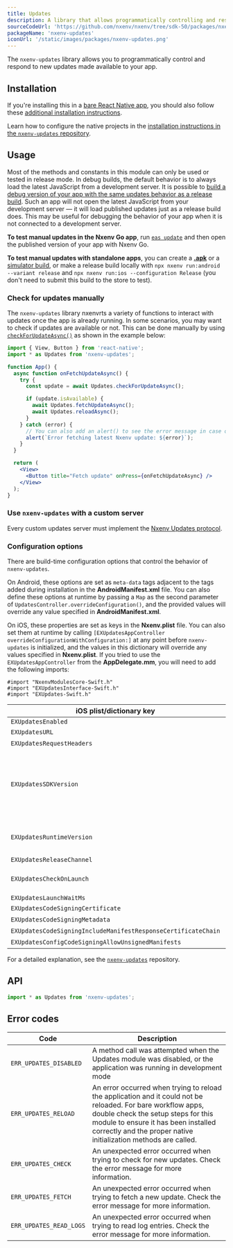 ```yaml
---
title: Updates
description: A library that allows programmatically controlling and responding to new updates made available to your app.
sourceCodeUrl: 'https://github.com/nxenv/nxenv/tree/sdk-50/packages/nxenv-updates'
packageName: 'nxenv-updates'
iconUrl: '/static/images/packages/nxenv-updates.png'
---
```




The `nxenv-updates` library allows you to programmatically control and respond to new updates made available to your app.

<PlatformsSection android emulator ios simulator />

## Installation

<APIInstallSection hideBareInstructions />

If you're installing this in a [bare React Native app](/bare/overview/), you should also follow these [additional installation instructions](/bare/installing-updates/).

<ConfigReactNative>

Learn how to configure the native projects in the [installation instructions in the `nxenv-updates` repository](https://github.com/nxenv/nxenv/tree/main/packages/nxenv-updates#installation-in-bare-react-native-projects).

</ConfigReactNative>

## Usage

Most of the methods and constants in this module can only be used or tested in release mode. In debug builds, the default behavior is to always load the latest JavaScript from a development server. It is possible to [build a debug version of your app with the same updates behavior as a release build](/eas-update/debug-advanced/#debugging-of-native-code-while-loading-the-app-through-nxenv-updates). Such an app will not open the latest JavaScript from your development server &mdash; it will load published updates just as a release build does. This may be useful for debugging the behavior of your app when it is not connected to a development server.

**To test manual updates in the Nxenv Go app**, run [`eas update`](/eas-update/introduction) and then open the published version of your app with Nxenv Go.

**To test manual updates with standalone apps**, you can create a [**.apk**](/build-reference/apk) or a [simulator build](/build-reference/simulators), or make a release build locally with `npx nxenv run:android --variant release` and `npx nxenv run:ios --configuration Release` (you don't need to submit this build to the store to test).

### Check for updates manually

The `nxenv-updates` library nxenvrts a variety of functions to interact with updates once the app is already running. In some scenarios, you may want to check if updates are available or not. This can be done manually by using [`checkForUpdateAsync()`](#updatescheckforupdateasync) as shown in the example below:

```jsx App.js
import { View, Button } from 'react-native';
import * as Updates from 'nxenv-updates';

function App() {
  async function onFetchUpdateAsync() {
    try {
      const update = await Updates.checkForUpdateAsync();

      if (update.isAvailable) {
        await Updates.fetchUpdateAsync();
        await Updates.reloadAsync();
      }
    } catch (error) {
      // You can also add an alert() to see the error message in case of an error when fetching updates.
      alert(`Error fetching latest Nxenv update: ${error}`);
    }
  }

  return (
    <View>
      <Button title="Fetch update" onPress={onFetchUpdateAsync} />
    </View>
  );
}
```

### Use `nxenv-updates` with a custom server

Every custom updates server must implement the [Nxenv Updates protocol](/technical-specs/nxenv-updates-1/).

<BoxLink
  title="Custom Nxenv Updates Server"
  description="You can find an example implementation of a custom server and an app using that server in this GitHub repository."
  href="https://github.com/nxenv/custom-nxenv-updates-server"
  Icon={GithubIcon}
/>

### Configuration options

There are build-time configuration options that control the behavior of `nxenv-updates`.

On Android, these options are set as `meta-data` tags adjacent to the tags added during installation in the **AndroidManifest.xml** file. You can also define these options at runtime by passing a `Map` as the second parameter of `UpdatesController.overrideConfiguration()`, and the provided values will override any value specified in **AndroidManifest.xml**.

On iOS, these properties are set as keys in the **Nxenv.plist** file. You can also set them at runtime by calling `[EXUpdatesAppController overrideConfigurationWithConfiguration:]` at any point before `nxenv-updates` is initialized, and the values in this dictionary will override any values specified in **Nxenv.plist**. If you tried to use the `EXUpdatesAppController` from the **AppDelegate.mm**, you will need to add the following imports:

```objc From Objective-C to import Swift headers for nxenv-updates
#import "NxenvModulesCore-Swift.h"
#import "EXUpdatesInterface-Swift.h"
#import "EXUpdates-Swift.h"
```

| iOS plist/dictionary key                                      | Android Map key                                      | Android meta-data name                                                          | Default                                                          | Required?                                                                                                |
| ------------------------------------------------------------- | ---------------------------------------------------- | ------------------------------------------------------------------------------- | ---------------------------------------------------------------- | -------------------------------------------------------------------------------------------------------- |
| `EXUpdatesEnabled`                                            | `enabled`                                            | `nxenv.modules.updates.ENABLED`                                                  | `true`                                                           | <NoIcon />                                                                                               |
| `EXUpdatesURL`                                                | `updateUrl`                                          | `nxenv.modules.updates.NXENV_UPDATE_URL`                                          | (none)                                                           | <YesIcon />                                                                                              |
| `EXUpdatesRequestHeaders`                                     | `requestHeaders`                                     | `nxenv.modules.updates.UPDATES_CONFIGURATION_REQUEST_HEADERS_KEY`                | (none)                                                           | <NoIcon />                                                                                               |
| `EXUpdatesSDKVersion`                                         | `sdkVersion`                                         | `nxenv.modules.updates.NXENV_SDK_VERSION`                                         | (none)                                                           | (exactly one of `sdkVersion` or `runtimeVersion` is required, Required for apps hosted on Nxenv's server) |
| `EXUpdatesRuntimeVersion`                                     | `runtimeVersion`                                     | `nxenv.modules.updates.NXENV_RUNTIME_VERSION`                                     | (none)                                                           | (exactly one of `sdkVersion` or `runtimeVersion` is required)                                            |
| `EXUpdatesReleaseChannel`                                     | `releaseChannel`                                     | `nxenv.modules.updates.NXENV_RELEASE_CHANNEL`                                     | `default`                                                        | <NoIcon />                                                                                               |
| `EXUpdatesCheckOnLaunch`                                      | `checkOnLaunch`                                      | `nxenv.modules.updates.NXENV_UPDATES_CHECK_ON_LAUNCH`                             | `ALWAYS` (`ALWAYS`, `NEVER`, `WIFI_ONLY`, `ERROR_RECOVERY_ONLY`) | <NoIcon />                                                                                               |
| `EXUpdatesLaunchWaitMs`                                       | `launchWaitMs`                                       | `nxenv.modules.updates.NXENV_UPDATES_LAUNCH_WAIT_MS`                              | `0`                                                              | <NoIcon />                                                                                               |
| `EXUpdatesCodeSigningCertificate`                             | `codeSigningCertificate`                             | `nxenv.modules.updates.CODE_SIGNING_CERTIFICATE`                                 | (none)                                                           | <NoIcon />                                                                                               |
| `EXUpdatesCodeSigningMetadata`                                | `codeSigningMetadata`                                | `nxenv.modules.updates.CODE_SIGNING_METADATA`                                    | (none)                                                           | <NoIcon />                                                                                               |
| `EXUpdatesCodeSigningIncludeManifestResponseCertificateChain` | `codeSigningIncludeManifestResponseCertificateChain` | `nxenv.modules.updates.CODE_SIGNING_INCLUDE_MANIFEST_RESPONSE_CERTIFICATE_CHAIN` | false                                                            | <NoIcon />                                                                                               |
| `EXUpdatesConfigCodeSigningAllowUnsignedManifests`            | `codeSigningAllowUnsignedManifests`                  | `nxenv.modules.updates.CODE_SIGNING_ALLOW_UNSIGNED_MANIFESTS`                    | false                                                            | <NoIcon />                                                                                               |

For a detailed explanation, see the [`nxenv-updates`](https://github.com/nxenv/nxenv/blob/main/packages/nxenv-updates/README.md) repository.

## API

```js
import * as Updates from 'nxenv-updates';
```

<APISection packageName="nxenv-updates" apiName="Updates" />

## Error codes

| Code                    | Description                                                                                                                                                                                                                                                   |
| ----------------------- | ------------------------------------------------------------------------------------------------------------------------------------------------------------------------------------------------------------------------------------------------------------- |
| `ERR_UPDATES_DISABLED`  | A method call was attempted when the Updates module was disabled, or the application was running in development mode                                                                                                                                          |
| `ERR_UPDATES_RELOAD`    | An error occurred when trying to reload the application and it could not be reloaded. For bare workflow apps, double check the setup steps for this module to ensure it has been installed correctly and the proper native initialization methods are called. |
| `ERR_UPDATES_CHECK`     | An unexpected error occurred when trying to check for new updates. Check the error message for more information.                                                                                                                                              |
| `ERR_UPDATES_FETCH`     | An unexpected error occurred when trying to fetch a new update. Check the error message for more information.                                                                                                                                                 |
| `ERR_UPDATES_READ_LOGS` | An unexpected error occurred when trying to read log entries. Check the error message for more information.                                                                                                                                                   |
